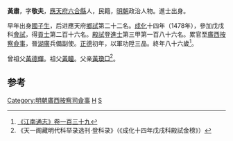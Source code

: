 '''黃肅'''，字'''敬夫'''，[[应天府_(明朝)|應天府]][[六合縣|六合縣]]人，民籍，[[明朝|明朝]]政治人物。進士出身。

早年出身[[國子生|國子生]]，后进應天府[[鄉試|鄉試]]第二十二名。[[成化|成化]]十四年（1478年），參加戊戌科[[會試|會試]]，得[[貢士|貢士]]第二百十六名。[[殿試|殿試]]登[[進士|進士]]第三甲第一百八十六名。累官至[[廣西|廣西]][[按察僉事|按察僉事]]，晉[[湖廣|湖廣]]兵備副使。[[正德_(明朝)|正德]]初年，以軍功陞三品。終年八十六歲<ref>[http://archive.org/stream/06053089.cn#page/n120/mode/2up 《江南通志》卷一百三十九]</ref>。

曾祖父[[黃德輝|黃德輝]]。祖父[[黃瞳|黃瞳]]。父亲[[黃瓊□|黃瓊□]]<ref>《天一阁藏明代科举录选刊·登科录》（《成化十四年戊戌科殿試金榜》）</ref>。

==参考==
{{reflist}}

{{成化十四年戊戌科殿試金榜}}
{{明朝官员小作品}}

[[Category:明朝廣西按察司僉事|Category:明朝廣西按察司僉事]]
[[Category:六合人|H]]
[[Category:黃姓|S]]